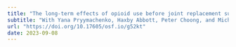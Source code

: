 ```yaml
---
title: "The long-term effects of opioid use before joint replacement surgery: A dose-response trial emulation with New Zealand linked register data. Analysis plan"
subtitle: "With Yana Pryymachenko, Haxby Abbott, Peter Choong, and Michelle Dowsey"
url: "https://doi.org/10.17605/osf.io/g52kt"
date: 2023-09-08
---
```

